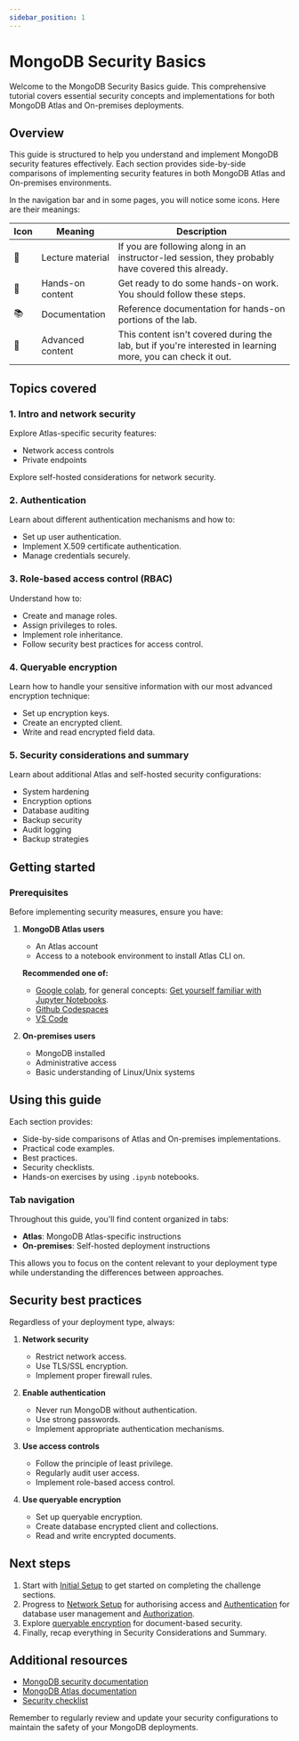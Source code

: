 ```yaml
---
sidebar_position: 1
---
```


# MongoDB Security Basics

Welcome to the MongoDB Security Basics guide. This comprehensive tutorial covers essential security concepts and implementations for both MongoDB Atlas and On-premises deployments.

## Overview

This guide is structured to help you understand and implement MongoDB security features effectively. Each section provides side-by-side comparisons of implementing security features in both MongoDB Atlas and On-premises environments.

In the navigation bar and in some pages, you will notice some icons. Here are their meanings:

|Icon|Meaning| Description
|-|-|-|
|📘|Lecture material|If you are following along in an instructor-led session, they probably have covered this already.|
|👐|Hands-on content|Get ready to do some hands-on work. You should follow these steps.|
|📚|Documentation| Reference documentation for hands-on portions of the lab.|
|🦹|Advanced content|This content isn't covered during the lab, but if you're interested in learning more, you can check it out.|

## Topics covered

### 1. Intro and network security
Explore Atlas-specific security features:
- Network access controls
- Private endpoints

Explore self-hosted considerations for network security.

### 2. Authentication
Learn about different authentication mechanisms and how to:
- Set up user authentication.
- Implement X.509 certificate authentication.
- Manage credentials securely.

### 3. Role-based access control (RBAC)
Understand how to:
- Create and manage roles.
- Assign privileges to roles.
- Implement role inheritance.
- Follow security best practices for access control.

### 4. Queryable encryption

Learn how to handle your sensitive information with our most advanced encryption technique:
- Set up encryption keys.
- Create an encrypted client.
- Write and read encrypted field data.


### 5. Security considerations and summary
Learn about additional Atlas and self-hosted security configurations:
- System hardening
- Encryption options
- Database auditing
- Backup security
- Audit logging
- Backup strategies

## Getting started

### Prerequisites

Before implementing security measures, ensure you have:

1. **MongoDB Atlas users**
   - An Atlas account
   - Access to a notebook environment to install Atlas CLI on.

   **Recommended one of:**
   - [Google colab](https://colab.research.google.com/), for general concepts: [Get yourself familiar with Jupyter Notebooks](https://mongodb-developer.github.io/vector-search-lab/docs/dev-env/jupyter-notebooks). 
   - [Github Codespaces](https://docs.github.com/en/codespaces/developing-in-a-codespace/getting-started-with-github-codespaces-for-machine-learning)
   - [VS Code](https://code.visualstudio.com/docs/datascience/jupyter-notebooks) 

2. **On-premises users**
   - MongoDB installed
   - Administrative access
   - Basic understanding of Linux/Unix systems

## Using this guide

Each section provides:
- Side-by-side comparisons of Atlas and On-premises implementations.
- Practical code examples.
- Best practices.
- Security checklists.
- Hands-on exercises by using `.ipynb` notebooks.

### Tab navigation

Throughout this guide, you'll find content organized in tabs:
- **Atlas**: MongoDB Atlas-specific instructions
- **On-premises**: Self-hosted deployment instructions

This allows you to focus on the content relevant to your deployment type while understanding the differences between approaches.

## Security best practices

Regardless of your deployment type, always:

1. **Network security**
   - Restrict network access.
   - Use TLS/SSL encryption.
   - Implement proper firewall rules.

2. **Enable authentication**
   - Never run MongoDB without authentication.
   - Use strong passwords.
   - Implement appropriate authentication mechanisms.

2. **Use access controls**
   - Follow the principle of least privilege.
   - Regularly audit user access.
   - Implement role-based access control.

4. **Use queryable encryption**
   - Set up queryable encryption.
   - Create database encrypted client and collections.
   - Read and write encrypted documents.

## Next steps

1. Start with [Initial Setup](./setup) to get started on completing the challenge sections.
2. Progress to [Network Setup](./atlas) for authorising access and [Authentication](./authentication) for database user management and [Authorization](./rbac).
3. Explore [queryable encryption](./queryable-encryption) for document-based security.
4. Finally, recap everything in Security Considerations and Summary.

## Additional resources

- [MongoDB security documentation](https://docs.mongodb.com/manual/security/)
- [MongoDB Atlas documentation](https://docs.atlas.mongodb.com/)
- [Security checklist](https://docs.mongodb.com/manual/administration/security-checklist/)

Remember to regularly review and update your security configurations to maintain the safety of your MongoDB deployments.
